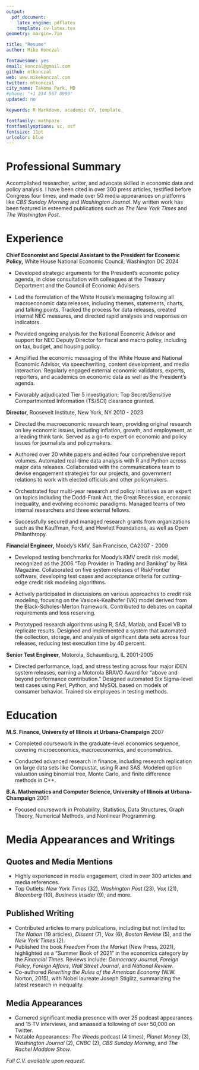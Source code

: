 ```yaml
---
output: 
  pdf_document:
    latex_engine: pdflatex
    template: cv-latex.tex
geometry: margin=.7in

title: "Resume"
author: Mike Konczal

fontawesome: yes
email: konczal@gmail.com
github: mtkonczal
web: www.mikekonczal.com
twitter: mtkonczal
city_name: Takoma Park, MD
#phone: "+1 234 567 8999"
updated: no

keywords: R Markdown, academic CV, template

fontfamily: mathpazo
fontfamilyoptions: sc, osf
fontsize: 11pt
urlcolor: blue
---
```

\pagenumbering{arabic}
# Professional Summary

Accomplished researcher, writer, and advocate skilled in economic data and policy analysis. I have been cited in over 300 press articles, testified before Congress four times, and made over 50 media appearances on platforms like *CBS Sunday Morning* and *Washington Journal*. My written work has been featured in esteemed publications such as *The New York Times* and *The Washington Post*.

# Experience 

**Chief Economist and Special Assistant to the President for Economic Policy,** White House National Economic Council, Washington DC \hfill 2024

- Developed strategic arguments for the President’s economic policy agenda, in close consultation with colleagues at the Treasury Department and the Council of Economic Advisers.

- Led the formulation of the White House’s messaging following all macroeconomic data releases, including themes, statements, charts, and talking points. Tracked the process for data releases, created internal NEC measures, and directed rapid analyses and responses on indicators.

- Provided ongoing analysis for the National Economic Advisor and support for NEC Deputy Director for fiscal and macro policy, including on tax, budget, and housing policy.

- Amplified the economic messaging of the White House and National Economic Advisor, via speechwriting, content development, and media interaction. Regularly engaged external economic validators, experts, reporters, and academics on economic data as well as the President’s agenda.

- Favorably adjudicated Tier 5 investigation; Top Secret/Sensitive Compartmented Information (TS/SCI) clearance granted.

**Director,** Roosevelt Institute, New York, NY \hfill 2010 - 2023

- Directed the macroeconomic research team, providing original research on key economic issues, including inflation, growth, and employment, at a leading think tank. Served as a go-to expert on economic and policy issues for journalists and policymakers.

- Authored over 20 white papers and edited four comprehensive report volumes. Automated real-time data analysis with R and Python across major data releases. Collaborated with the communications team to devise engagement strategies for our projects, and government relations to work with elected officials and other policymakers.

- Orchestrated four multi-year research and policy initiatives as an expert on topics including the Dodd-Frank Act, the Great Recession, economic inequality, and evolving economic paradigms. Managed teams of two internal researchers and three external fellows.

- Successfully secured and managed research grants from organizations such as the Kauffman, Ford, and Hewlett Foundations, as well as Open Philanthropy.

**Financial Engineer,** Moody’s KMV, San Francisco, CA\hfill 2007 - 2009

- Developed testing benchmarks for Moody’s KMV credit risk model, recognized as the 2006 "Top Provider in Trading and Banking" by Risk Magazine. Collaborated on five system releases of RiskFrontier software, developing test cases and acceptance criteria for cutting-edge credit risk modeling algorithms.

- Actively participated in discussions on various approaches to credit risk modeling, focusing on the Vasicek-Kealhofer (VK) model derived from the Black-Scholes-Merton framework. Contributed to debates on capital requirements and loss reserving.

- Prototyped research algorithms using R, SAS, Matlab, and Excel VB to replicate results. Designed and implemented a system that automated the collection, storage, and analysis of significant data sets across four releases, reducing test execution time by 40 percent.

**Senior Test Engineer,** Motorola, Schaumburg, IL \hfill 2001-2005

- Directed performance, load, and stress testing across four major iDEN system releases, earning a Motorola BRAVO Award for "above and beyond performance contribution." Designed automated Six Sigma-level test cases using Perl, Python, and MySQL based on models of consumer behavior. Trained six employees in testing methods.

# Education

**M.S. Finance, University of Illinois at Urbana-Champaign** \hfill 2007

- Completed coursework in the graduate-level economics sequence, covering microeconomics, macroeconomics, and econometrics.

- Conducted advanced research in finance, including research replication on large data sets like Compustat, using R and SAS. Modeled option valuation using binomial tree, Monte Carlo, and finite difference methods in C++.

**B.A. Mathematics and Computer Science, University of Illinois at Urbana-Champaign** \hfill 2001

- Focused coursework in Probability, Statistics, Data Structures, Graph Theory, Numerical Methods, and Nonlinear Programming.

# Media Appearances and Writings

## Quotes and Media Mentions##
- Highly experienced in media engagement, cited in over 300 articles and media references.
- Top Outlets: _New York Times_ (32), _Washington Post_ (23), _Vox_ (21), _Bloomberg_ (10), _Business Insider_ (9), and more.

## Published Writing
- Contributed articles to many publications, including but not limited to: _The Nation_ (19 articles), _Dissent_ (7), _Vox_ (6), _Boston Review_ (5), and the _New York Times_ (2).
- Published the book _Freedom From the Market_ (New Press, 2021), highlighted as a "Summer Book of 2021" in the economics category by the _Financial Times_. Reviews include: _Democracy Journal_, _Foreign Policy_, _Foreign Affairs_, _Wall Street Journal_, and _National Review_.
- Co-authored *Rewriting the Rules of the American Economy* (W.W. Norton, 2015), with Nobel laureate Joseph Stiglitz, summarizing the latest research in inequality.

## Media Appearances
- Garnered significant media presence with over 25 podcast appearances and 15 TV interviews, and amassed a following of over 50,000 on Twitter.
- Notable Appearances: _The Weeds_ podcast (4 times), _Planet Money_ (3), _Washington Journal_ (2), _CNBC_ (2), _CBS Sunday Morning_, and _The Rachel Maddow Show_.

_Full C.V. available upon request._
